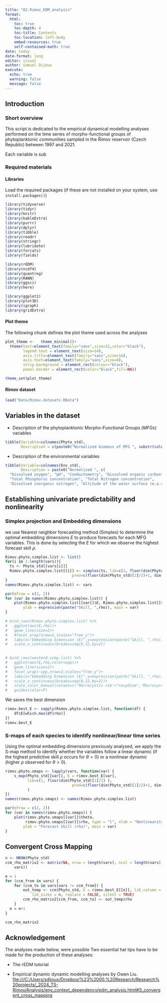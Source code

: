 ```yaml
---
title: "02.Rimov_EDM_analysis"
format:
  html:
    toc: true
    toc-depth: 4
    toc-title: Contents
    toc-location: left-body
    embed-resources: true
    self-contained-math: true
date: today
date-format: long
editor: visual
author: Samuel Dijoux
execute:
  echo: true
  warning: false
  message: false
---
```


## Introduction

### Short overview

This script is dedicated to the empirical dynamical modelling analyses performed on the time series of morpho-functional groups of phytoplanktonic communities sampled in the Řimov reservoir (Czech Republic) between 1997 and 2021.

Each variable is sub

### Required materials

#### Libraries

Load the required packages (if these are not installed on your system, use `install.packages()`)

```r
library(tidyverse)
library(tidyr)
library(knitr)
library(kableExtra)
library(purrr)
library(dplyr)
library(tibble)
library(readr)
library(stringr)
library(lubridate)
library(forcats)
library(fields)

library(rEDM)
library(ncdf4)
library(quantreg)
library(RANN)
library(ggsci)
library(here)

library(ggplot2)
library(plot3D)
library(igraph)
library(gridExtra)
```

#### Plot theme

The following chunk defines the plot theme used across the analyses

```r
plot_theme <-   theme_minimal()+
  theme(text=element_text(family="sans",size=12,color="black"),
        legend.text = element_text(size=14),
        axis.title=element_text(family="sans",size=14),
        axis.text=element_text(family="sans",size=8),
        strip.background = element_rect(colour="black"),
        panel.border = element_rect(color="black",fill=NA))

theme_set(plot_theme)
```

#### Rimov dataset

```r
load("Data/Rimov.datasets.RData")
```

## Variables in the dataset

-   Description of the phytoplanktonic Morpho-Functional Groups (*MFGs*) variables

```r
tibble(Variable=colnames(Phyto_std),
       Description = c(paste0("Normalized biomass of MFG ", substr(colnames(Phyto_std), 5,  6) ) )) %>% knitr::kable()
```

-   Description of the environmental variables

```r
tibble(Variable=colnames(Env_std),
       Description = paste0("Normalized ", c(
  "Dissolved oxygen", "pH", "Conductometry", "Dissolved organic carbon",
  "Total Phosphorus concentration", "Total Nitrogen concentration",
  "Dissolved inorganic nitrogen", "Altitude of the water surface (m.a.s.l)", "Temperature" ) )) %>% knitr::kable()
```

## Establishing univariate predictability and nonlinearity

### Simplex projection and Embedding dimensions

we use Nearest neighbor forecasting method (Simplex) to determine the optimal embedding dimensions $E$ to produce forecasts for each MFG variables. This is done by selecting the $E$ for which we observe the highest forecast skill $\rho$.

```r
Rimov.phyto.simplex.list <- list()
for(i in 1:length(vars)){
  ts <- Phyto_std[[vars[i]]]
  Rimov.phyto.simplex.list[[i]] <- simplex(ts, lib=c(1, floor(dim(Phyto_std)[1]/2) ),
                              pred=c(floor(dim(Phyto_std)[1]/2)+1, dim(Phyto_std)[1]), silent=TRUE )
}
names(Rimov.phyto.simplex.list) <- vars
```

```r
par(mfrow = c(2, 2))
for (var in names(Rimov.phyto.simplex.list)) {
    plot(Rimov.phyto.simplex.list[[var]]$E, Rimov.phyto.simplex.list[[var]]$rho, type = "l", xlab = "Embedding Dimension (E)", 
        ylab = expression(paste("Skill, ",rho)), main = var)
}

# bind_rows(Rimov.phyto.simplex.list) %>%
#   ggplot(aes(E,rho))+
#   geom_line(size=2)+
#   #facet_wrap(nrow=2,scales="free_y")+
#   labs(x="Embedding Dimension (E)",y=expression(paste("Skill, ",rho)))+
#   scale_x_continuous(breaks=seq(0,12,by=2))
  
```

```r
# bind_rows(westend.simp.list) %>%
#   ggplot(aes(E,rho,color=spp))+
#   geom_line(size=2)+
#   facet_wrap(~spp,nrow=2,scales="free_y")+
#   labs(x="Embedding Dimension (E)",y=expression(paste("Skill, ",rho)))+
#   scale_x_continuous(breaks=seq(0,12,by=2))+
#   scale_color_manual(values=c('Macrocystis >1m'="navyblue",'Macrocystis <1m'="gray50",'Pterygophora'="darkgreen",'Laminaria'="darkcyan",'Purple urchin'="mediumpurple4",'Red urchin'="darkred"),name="")+
#   guides(color=F)
```

We saves the best dimension

```r
rimov.best_E <- sapply(Rimov.phyto.simplex.list, function(df) {
    df$E[which.max(df$rho)]
})
rimov.best_E
```

### S-maps of each species to identify nonlinear/linear time series

Using the optimal embedding dimensions previously analysed, we apply the S-map method to identify whether the variables follow a linear dynamic (if the highest predictive skill $\rho$ occurs for $\theta = 0$) or a nonlinear dynamic (higher $\rho$ observed for $\theta > 0$).

```r
rimov.phyto.smaps <- lapply(vars, function(var) {
    s_map(Phyto_std[[var]], E = rimov.best_E[var],
          lib=c(1, floor(dim(Phyto_std)[1]/2) ),
                              pred=c(floor(dim(Phyto_std)[1]/2)+1, dim(Phyto_std)[1])
          )
})
names(rimov.phyto.smaps) <- names(Rimov.phyto.simplex.list)
```

```r
par(mfrow = c(2, 2))
for (var in names(rimov.phyto.smaps)) {
    plot(rimov.phyto.smaps[[var]]$theta,
         rimov.phyto.smaps[[var]]$rho, type = "l", xlab = "Nonlinearity (theta)", 
        ylab = "Forecast Skill (rho)", main = var)
}
```

## Convergent Cross Mapping

```r
n <- NROW(Phyto_std)
ccm_rho_matrix2 <- matrix(NA, nrow = length(vars), ncol = length(vars), dimnames = list(vars, 
    vars))

e = 1
for (ccm_from in vars) {
    for (ccm_to in vars[vars != ccm_from]) {
        out_temp <- ccm(Phyto_std, E = rimov.best_E[[e]], lib_column = ccm_from, target_column = ccm_to, 
            lib_sizes = n, replace = FALSE, silent = TRUE)
        ccm_rho_matrix2[ccm_from, ccm_to] <- out_temp$rho
    }
  e = e+1
}

ccm_rho_matrix2
```

## Acknowledgement

The analyses made below, were possible Two essential hat tips have to be made for the production of these analyses:

-   The rEDM tutorial

-   Empirical dynamic dynamic modelling analyses by Owen Liu. <file:///C:/Users/sdijoux/Dropbox/%23%2000.%20Research/Research%20projects/_2024_TS-Rimov/Analysis/env_context_dependency/edm_analysis.html#3_convergent_cross_mapping>
